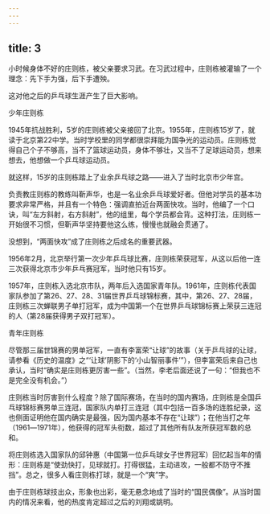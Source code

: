 ```yaml
---
---
---
```

title: 3
---



小时候身体不好的庄则栋，被父亲要求习武。在习武过程中，庄则栋被灌输了一个理念：先下手为强，后下手遭殃。

这对他之后的乒乓球生涯产生了巨大影响。

少年庄则栋



1945年抗战胜利，5岁的庄则栋被父亲接回了北京。1955年，庄则栋15岁了，就读于北京第22中学。当时学校里的同学都很崇拜能为国争光的运动员。庄则栋觉得自己个子不够高，当不了篮球运动员，身体不够壮，又当不了足球运动员，想来想去，他想做一个乒乓球运动员。

就这样，15岁的庄则栋踏上了业余乒乓球之路——进入了当时北京市少年宫。

负责教庄则栋的教练叫靳声华，也是一名业余乒乓球爱好者。但他对学员的基本功要求非常严格，并且有一个特色：强调直拍近台两面快攻。当时，他编了一个口诀，叫“左方斜射，右方斜射”，他的组里，每个学员都会背。这种打法，庄则栋一开始很不习惯，但靳声华坚持要他这么练，慢慢也就融会贯通了。

没想到，“两面快攻”成了庄则栋之后成名的重要武器。

1956年2月，北京举行第一次少年乒乓球比赛，庄则栋荣获冠军，从这以后他一连三次获得北京市少年乒乓赛冠军，当时他只有15岁。

1957年，庄则栋入选北京市队，两年后入选国家青年队。1961年，庄则栋代表国家队参加了第26、27、28、31届世界乒乓球锦标赛，其中，第26、27、28届，庄则栋三次蝉联男子单打冠军，成为中国第一个在世界乒乓球锦标赛上荣获三连冠的人（第28届获得男子双打冠军）。

青年庄则栋



尽管那三届世锦赛的男单冠军，一直有李富荣“让球”的故事（关于乒乓球的让球，请参看《历史的温度》之“‘让球’阴影下的‘小山智丽事件’”），但李富荣后来自己也承认，当时“确实是庄则栋更厉害一些”。（当然，李老后面还说了一句：“但我也不是完全没有机会。”）

庄则栋当时厉害到什么程度？除了国际赛场，在当时的国内赛场，庄则栋是全国乒乓球锦标赛男单三连冠，国家队内单打三连冠（其中包括一百多场的连胜纪录，这也侧面证明他在国内确实是最强，因为国内基本不存在“让球”）；在他当打之年（1961―1971年），他获得的冠军头衔数，超过了其他所有队友所获冠军数的总和。

将庄则栋选入国家队的邱钟惠（中国第一位乒乓球女子世界冠军）回忆起当年的情形：庄则栋是“使劲快打，见球就打。打得很猛，主动进攻，一般都不防守不推挡”。总之，很多人看庄则栋打球，就是一个“爽”字。

由于庄则栋球技出众，形象也出彩，毫无悬念地成了当时的“国民偶像”。从当时国内的情况来看，他的热度肯定超过之后的刘翔或姚明。
